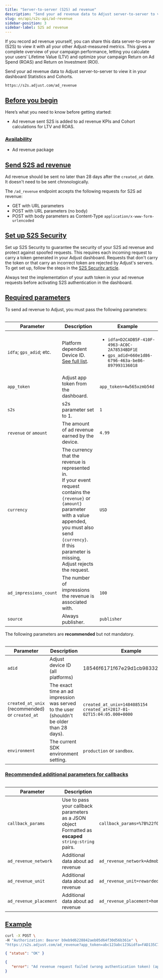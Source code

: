 ```yaml
---
title: "Server-to-server (S2S) ad revenue"
description: "Send your ad revenue data to Adjust server-to-server to view it in your dashboard Statistics and Cohorts."
slug: en/api/s2s-api/ad-revenue
sidebar-position: 3
sidebar-label: S2S ad revenue
---
```


If you record ad revenue yourself, you can share this data server-to-server (S2S) to view it with all your other Adjust-measured metrics. This gives a complete overview of your campaign performance, letting you calculate your users’ Lifetime Value (LTV) and optimize your campaign Return on Ad Spend (ROAS) and Return on Investment (ROI).

Send your ad revenue data to Adjust server-to-server to view it in your dashboard Statistics and Cohorts.

```text title="Endpoint" "/ad_revenue"
https://s2s.adjust.com/ad_revenue
```

## [Before you begin](before-you-begin)

Here’s what you need to know before getting started:

-  Ad revenue sent S2S is added to ad revenue KPIs and Cohort calculations for LTV and ROAS.

### [Availability](availability)

-  Ad revenue package

## [Send S2S ad revenue](send-s2s-ad-revenue)

<Callout type="note">

Ad revenue should be sent no later than 28 days after the `created_at` date. It doesn't need to be sent chronologically.

</Callout>

The `/ad_revenue` endpoint accepts the following requests for S2S ad revenue:

-  GET with URL parameters
-  POST with URL parameters (no body)
-  POST with body parameters as Content-Type `application/x-www-form-urlencoded`

## [Set up S2S Security](set-up-s2s-security)

Set up S2S Security to guarantee the security of your S2S ad revenue and protect against spoofed requests. This requires each incoming request to carry a token generated in your Adjust dashboard. Requests that don't carry the token or that carry an incorrect token are rejected by Adjust's servers. To get set up, follow the steps in the [S2S Security article](/en/api/s2s-api/security).

<Callout type="note">

Always test the implementation of your auth token in your ad revenue requests before activating S2S authentication in the dashboard.

</Callout>

## [Required parameters](required-parameters)

To send ad revenue to Adjust, you must pass the following parameters:

<Table>

| Parameter                | Description                                                                                                                                                                                                                                       | Example                                                                                                               |
| ------------------------ | ------------------------------------------------------------------------------------------------------------------------------------------------------------------------------------------------------------------------------------------------- | --------------------------------------------------------------------------------------------------------------------- |
| `idfa`; `gps_adid`; etc. | Platform dependent Device ID. [See full list](https://help.adjust.com/en/article/server-to-server-events#accepted-identifiers).                                                                                                                   | <ul><li>`idfa=D2CADB5F-410F-4963-AC0C-2A78534BDF1E`</li><li>`gps_adid=660e1d86-6796-463a-be86-897993136018`</li></ul> |
| `app_token`              | Adjust app token from the dashboard.                                                                                                                                                                                                              | `app_token=4w565xzmb54d`                                                                                              |
| `s2s`                    | s2s parameter set to 1.                                                                                                                                                                                                                           | `1`                                                                                                                   |
| `revenue` or `amount`    | The amount of ad revenue earned by the device.                                                                                                                                                                                                    | `4.99`                                                                                                                |
| `currency`               | The currency that the revenue is represented in.<br/>If your event request contains the `{revenue}` or `{amount}` parameter with a value appended, you must also send `{currency}`.<br/>If this parameter is missing, Adjust rejects the request. | `USD`                                                                                                                 |
| `ad_impressions_count`   | The number of impressions the revenue is associated with.                                                                                                                                                                                         | `100`                                                                                                                 |
| `source`                 | Always publisher.                                                                                                                                                                                                                                 | `publisher`                                                                                                           |

</Table>

The following parameters are **recommended** but not mandatory.

<Table>

| Parameter                                       | Description                                                                               | Example                                                                    |
| ----------------------------------------------- | ----------------------------------------------------------------------------------------- | -------------------------------------------------------------------------- |
| `adid`                                          | Adjust device ID (all platforms)                                                          | 18546f6171f67e29d1cb983322ad1329                                           |
| `created_at_unix` (recommended) or `created_at` | The exact time an ad impression was served to the user (shouldn't be older than 28 days). | `created_at_unix=1484085154`<br/>`created_at=2017-01-02T15:04:05.000+0000` |
| `environment`                                   | The current SDK environment setting.                                                      | `production` or `sandbox`.                                                 |

</Table>

### [Recommended additional parameters for callbacks](recommended-additional-parameters-for-callbacks)

<Table>

| Parameter              | Description                                                                                               | Example                                                                  |
| ---------------------- | --------------------------------------------------------------------------------------------------------- | ------------------------------------------------------------------------ |
| `callback_params`      | Use to pass your callback parameters as a JSON object<br/>Formatted as **escaped** `string:string` pairs. | `callback_params=%7B%22f0o%22%3A%22bar%22%2C%20%22bar%22%3A%22baz%22%7D` |
| `ad_revenue_network`   | Additional data about ad revenue                                                                          | `ad_revenue_network=Admob`                                               |
| `ad_revenue_unit`      | Additional data about ad revenue                                                                          | `ad_revenue_unit=rewarded_video`                                         |
| `ad_revenue_placement` | Additional data about ad revenue                                                                          | `ad_revenue_placement=home_screen`                                       |

</Table>

## [Example](example)

```sh {3}
curl -X POST \
-H "Authorization: Bearer b9eb9d6228842aeb05d64f30d56b361e" \
"https://s2s.adjust.com/ad_revenue?app_token=abc123abc123&idfa=FAD135C7-C5F8-4DCC-9478-2203956B0870&source=publisher&ad_impressions_count=1&revenue=0.01&currency=USD&s2s=1"
```

<Tabs>
<Tab title="Success" icon="Check">

```json
{ "status": "OK" }
```

</Tab>
<Tab title="Error" icon="Cross">

```json
{
   "error": "Ad revenue request failed (wrong authentication token) (app_token:abc123abc123)"
}
```

</Tab>
</Tabs>
